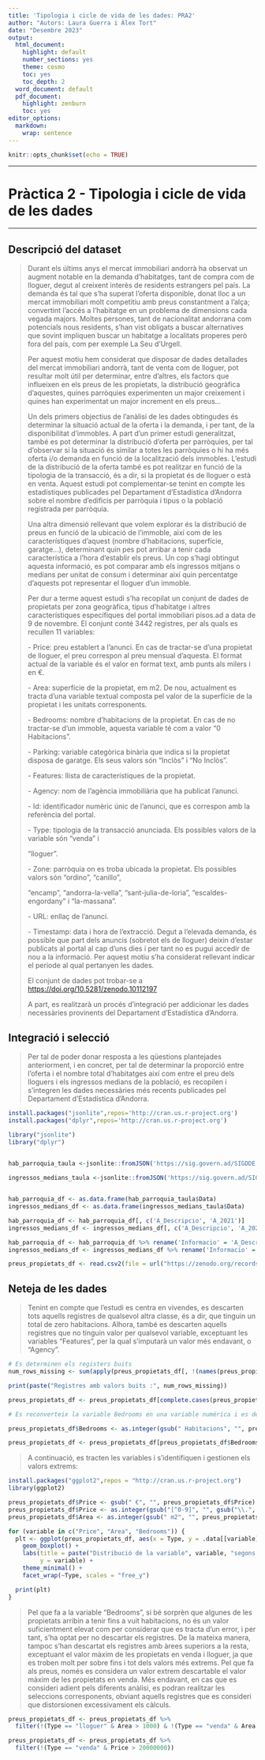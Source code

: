 ---
title: 'Tipologia i cicle de vida de les dades: PRA2'
author: "Autors: Laura Guerra i Àlex Tort"
date: "Desembre 2023"
output:
  html_document:
    highlight: default
    number_sections: yes
    theme: cosmo
    toc: yes
    toc_depth: 2
  word_document: default
  pdf_document:
    highlight: zenburn
    toc: yes
editor_options: 
  markdown: 
    wrap: sentence
---

```{r setup, include=FALSE}
knitr::opts_chunk$set(echo = TRUE)
```

------------------------------------------------------------------------

# Pràctica 2 - Tipologia i cicle de vida de les dades

------------------------------------------------------------------------

## Descripció del dataset

> Durant els últims anys el mercat immobiliari andorrà ha observat un augment notable en la demanda d'habitatges, tant de compra com de lloguer, degut al creixent interès de residents estrangers pel país.
> La demanda és tal que s'ha superat l'oferta disponible, donat lloc a un mercat immobiliari molt competitiu amb preus constantment a l'alça; convertint l'accés a l'habitatge en un problema de dimensions cada vegada majors.
> Moltes persones, tant de nacionalitat andorrana com potencials nous residents, s'han vist obligats a buscar alternatives que sovint impliquen buscar un habitatge a localitats properes però fora del país, com per exemple La Seu d'Urgell.
>
> Per aquest motiu hem considerat que disposar de dades detallades del mercat immobiliari andorrà, tant de venta com de lloguer, pot resultar molt útil per determinar, entre d'altres, els factors que influeixen en els preus de les propietats, la distribució geogràfica d'aquestes, quines parròquies experimenten un major creixement i quines han experimentat un major increment en els preus\...
>
> Un dels primers objectius de l'anàlisi de les dades obtingudes és determinar la situació actual de la oferta i la demanda, i per tant, de la disponibilitat d'immobles.
> A part d'un primer estudi generalitzat, també es pot determinar la distribució d'oferta per parròquies, per tal d'observar si la situació és similar a totes les parròquies o hi ha més oferta i/o demanda en funció de la localització dels immobles.
> L'estudi de la distribució de la oferta també es pot realitzar en funció de la tipologia de la transacció, és a dir, si la propietat és de lloguer o està en venta.
> Aquest estudi pot complementar-se tenint en compte les estadístiques publicades pel Departament d'Estadística d'Andorra sobre el nombre d'edificis per parròquia i tipus o la població registrada per parròquia.
>
> Una altra dimensió rellevant que volem explorar és la distribució de preus en funció de la ubicació de l'immoble, així com de les característiques d'aquest (nombre d'habitacions, superfície, garatge\...), determinant quin pes pot arribar a tenir cada característica a l'hora d'establir els preus.
> Un cop s'hagi obtingut aquesta informació, es pot comparar amb els ingressos mitjans o medians per unitat de consum i determinar així quin percentatge d'aquests pot representar el lloguer d'un immoble.
>
> Per dur a terme aquest estudi s'ha recopilat un conjunt de dades de propietats per zona geogràfica, tipus d'habitatge i altres característiques específiques del portal immobiliari pisos.ad a data de 9 de novembre.
> El conjunt conté 3442 registres, per als quals es recullen 11 variables:
>
> \- Price: preu establert a l'anunci.
> En cas de tractar-se d'una propietat de lloguer, el preu correspon al preu mensual d'aquesta.
> El format actual de la variable és el valor en format text, amb punts als milers i en €.
>
> \- Area: superfície de la propietat, em m2.
> De nou, actualment es tracta d'una variable textual composta pel valor de la superfície de la propietat i les unitats corresponents.
>
> \- Bedrooms: nombre d'habitacions de la propietat.
> En cas de no tractar-se d'un immoble, aquesta variable té com a valor "0 Habitacions".
>
> \- Parking: variable categòrica binària que indica si la propietat disposa de garatge.
> Els seus valors són "Inclòs" i "No Inclòs".
>
> \- Features: llista de característiques de la propietat.
>
> \- Agency: nom de l'agència immobiliària que ha publicat l'anunci.
>
> \- Id: identificador numèric únic de l'anunci, que es correspon amb la referència del portal.
>
> \- Type: tipologia de la transacció anunciada.
> Els possibles valors de la variable són "venda" i
>
> "lloguer".
>
> \- Zone: parròquia on es troba ubicada la propietat.
> Els possibles valors són "ordino", "canillo",
>
> "encamp", "andorra-la-vella", "sant-julia-de-loria", "escaldes-engordany" i "la-massana".
>
> \- URL: enllaç de l'anunci.
>
> \- Timestamp: data i hora de l'extracció.
> Degut a l'elevada demanda, és possible que part dels anuncis (sobretot els de lloguer) deixin d'estar publicats al portal al cap d'uns dies i per tant no es pugui accedir de nou a la informació.
> Per aquest motiu s'ha considerat rellevant indicar el període al qual pertanyen les dades.
>
> El conjunt de dades pot trobar-se a <https://doi.org/10.5281/zenodo.10112197>
>
> A part, es realitzarà un procés d'integració per addicionar les dades necessàries provinents del Departament d'Estadística d'Andorra. 

## Integració i selecció

> Per tal de poder donar resposta a les qüestions plantejades anteriorment, i en concret, per tal de determinar la proporció entre l'oferta i el nombre total d'habitatges així com entre el preu dels lloguers i els ingressos medians de la població, es recopilen i s'integren les dades necessàries més recents publicades pel Departament d'Estadística d'Andorra.

```{r message=FALSE, warning=FALSE}

install.packages("jsonlite",repos='http://cran.us.r-project.org')
install.packages("dplyr",repos='http://cran.us.r-project.org')

library("jsonlite")
library("dplyr")

 
hab_parroquia_taula <-jsonlite::fromJSON('https://sig.govern.ad/SIGDDE.Public/EstadistiquesDades/Grid_TablaDatosEstadisticos?IdDivisio=2802&DataIniciDades=01%2F01%2F2021%2000%3A00%3A00&DataFiDades=12%2F31%2F2021%2000%3A00%3A00&Publicada=True&Validada=True&Idioma=ca&N2=173&N3=174&DV=2802&Pag=PAG_EstadistiquesDades2802173174&DivTaulaDades_2802_59639_68519-sort=A_Descripcio-asc')

ingressos_medians_taula <-jsonlite::fromJSON('https://sig.govern.ad/SIGDDE.Public/EstadistiquesDades/Grid_TablaDatosEstadisticos?IdDivisio=1500&DataIniciDades=01%2F01%2F2018%2000%3A00%3A00&DataFiDades=12%2F31%2F2020%2000%3A00%3A00&Publicada=True&Validada=True&Idioma=ca&N2=131&N3=132&DV=1500&PublicacionsInici.pageSize=10&PublicacionsInici.page=1&Pag=PAG_EstadistiquesDades1500131132&DivTaulaDades_1500_5093_64590-sort=A_Descripcio-asc')


hab_parroquia_df <- as.data.frame(hab_parroquia_taula$Data)
ingressos_medians_df <- as.data.frame(ingressos_medians_taula$Data)

hab_parroquia_df <- hab_parroquia_df[, c('A_Descripcio', 'A_2021')]
ingressos_medians_df <- ingressos_medians_df[, c('A_Descripcio', 'A_2020')]

hab_parroquia_df <- hab_parroquia_df %>% rename('Informacio' = 'A_Descripcio', 'Valor' = 'A_2021')
ingressos_medians_df <- ingressos_medians_df %>% rename('Informacio' = 'A_Descripcio', 'Valor' = 'A_2020')
```

```{r message=FALSE, warning=FALSE}

preus_propietats_df <- read.csv2(file = url("https://zenodo.org/records/10112197/files/preus_propietats_andorra.csv?download=1"))
```

## Neteja de les dades

> Tenint en compte que l'estudi es centra en vivendes, es descarten tots aquells registres de qualsevol altra classe, és a dir, que tinguin un total de zero habitacions.
> Alhora, també es descarten aquells registres que no tinguin valor per qualsevol variable, exceptuant les variables "Features", per la qual s'imputarà un valor més endavant, o "Agency".

```{r message=FALSE, warning=FALSE}

# Es determinen els registers buits
num_rows_missing <- sum(apply(preus_propietats_df[, !(names(preus_propietats_df) %in% c("Features", "Agency"))], 1, function(row) any(is.na(row))))

print(paste("Registres amb valors buits :", num_rows_missing))

preus_propietats_df <- preus_propietats_df[complete.cases(preus_propietats_df[, !(names(preus_propietats_df) %in% c("Features", "Agency"))]), ]

# Es reconverteix la variable Bedrooms en una variable numèrica i es descarten els valors igual a 0

preus_propietats_df$Bedrooms <- as.integer(gsub(" Habitacions", "", preus_propietats_df$Bedrooms))

preus_propietats_df <- preus_propietats_df[preus_propietats_df$Bedrooms > 0, ]
```

> A continuació, es tracten les variables i s'identifiquen i gestionen els valors extrems:

```{r message=FALSE, warning=FALSE}

install.packages("ggplot2",repos = "http://cran.us.r-project.org")
library(ggplot2)

preus_propietats_df$Price <- gsub(" €", "", preus_propietats_df$Price)
preus_propietats_df$Price <- as.integer(gsub("[^0-9]", "", gsub("\\.", "", preus_propietats_df$Price)))
preus_propietats_df$Area <- as.integer(gsub(" m2", "", preus_propietats_df$Area))

for (variable in c("Price", "Area", "Bedrooms")) {
  plt <- ggplot(preus_propietats_df, aes(x = Type, y = .data[[variable]], fill = Type)) +
    geom_boxplot() +
    labs(title = paste("Distribució de la variable", variable, "segons lloguer/venda"),
         y = variable) +
    theme_minimal() +
    facet_wrap(~Type, scales = "free_y")

  print(plt)
}

```

> Pel que fa a la variable "Bedrooms", si bé sorprèn que algunes de les propietats arribin a tenir fins a vuit habitacions, no és un valor suficientment elevat com per considerar que es tracta d'un error, i per tant, s'ha optat per no descartar els registres.
> De la mateixa manera, tampoc s'han descartat els registres amb àrees superiors a la resta, exceptuant el valor màxim de les propietats en venda i lloguer, ja que es troben molt per sobre fins i tot dels valors més extrems.
> Pel que fa als preus, només es considera un valor extrem descartable el valor màxim de les propietats en venda.
> Més endavant, en cas que es consideri adient pels diferents anàlisi, es podran realitzar les seleccions corresponents, obviant aquells registres que es consideri que distorsionen excessivament els càlculs.

```{r message=FALSE, warning=FALSE}

preus_propietats_df <- preus_propietats_df %>%
  filter(!(Type == "lloguer" & Area > 1000) & !(Type == "venda" & Area > 3000))

preus_propietats_df <- preus_propietats_df %>%
  filter(!(Type == "venda" & Price > 20000000))
```
